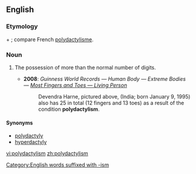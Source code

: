 ==English==

===Etymology===
{{etyl|grc|en}} {{term|πολύς||many|lang=grc}} + {{term|δάκτυλος||finger|lang=grc}}; compare French [[polydactylisme]].

===Noun===
{{en-noun}}

# {{context|anatomy|lang=en}} The possession of more than the normal number of digits.
#* '''2008''': ''Guinness World Records — Human Body — Extreme Bodies — [http://www.guinnessworldrecords.com/records/human_body/extreme_bodies/most_fingers_and_toes_-_living_person.aspx Most Fingers and Toes — Living Person]''
#*: Devendra Harne, pictured above, (India; born January 9, 1995) also has 25 in total (12 fingers and 13 toes) as a result of the condition '''polydactylism'''.

====Synonyms====
* [[polydactyly]]
* [[hyperdactyly]]

[[Category:English words suffixed with -ism]]

[[vi:polydactylism]]
[[zh:polydactylism]]